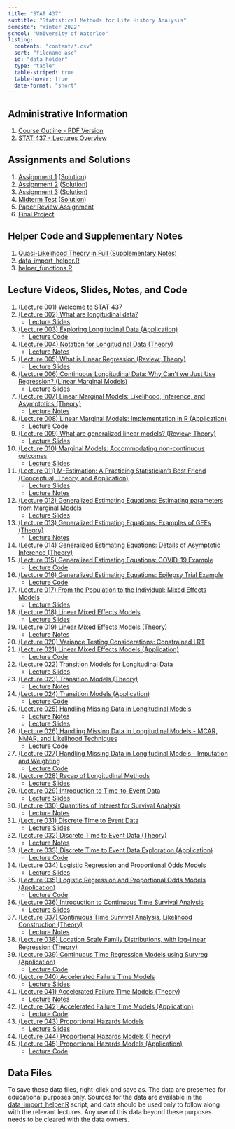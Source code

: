 ```yaml
---
title: "STAT 437"
subtitle: "Statistical Methods for Life History Analysis"
semester: "Winter 2022"
school: "University of Waterloo"
listing:
  contents: "content/*.csv"
  sort: "filename asc"
  id: "data_holder"
  type: "table"
  table-striped: true
  table-hover: true
  date-format: "short"
---
```


## Administrative Information
1. [Course Outline - PDF Version](content/W2022__STAT_437___Syllabus.pdf){target="_BLANK"}
1. [STAT 437 - Lectures Overview](content/STAT 437 - Lectures Overview.html){target="_BLANK"}

## Assignments and Solutions
1. [Assignment 1](content/STAT437 - Assignment 1.pdf){target="_BLANK"} ([Solution](content/STAT 437 - Assignment 1 - Solution.pdf){target="_BLANK"})
1. [Assignment 2](content/STAT437 - Assignment 2.pdf){target="_BLANK"} ([Solution](content/STAT437 - Assignment 2 - Solutions.pdf){target="_BLANK"})
1. [Assignment 3](content/STAT437 - Assignment 3.pdf){target="_BLANK"} ([Solution](content/STAT437 - Assignment 3 - Solution.pdf){target="_BLANK"})
1. [Midterm Test](content/STAT437 - Midterm Test - Updated.pdf){target="_BLANK"} ([Solution](content/STAT437 - Midterm Test - Solutions.pdf){target="_BLANK"})
1. [Paper Review Assignment](content/STAT437 - Paper Review Assignment.pdf){target="_BLANK"}
1. [Final Project](content/STAT437 - Final Project.pdf){target="_BLANK"}

## Helper Code and Supplementary Notes
1. [Quasi-Likelihood Theory in Full (Supplementary Notes)](content/001. Supplementary Notes.pdf){target="_BLANK"}
1. [data_import_helper.R](content/data_import_helper.R){target="_BLANK"}
1. [helper_functions.R](content/helper_functions.R){target="_BLANK"}

## Lecture Videos, Slides, Notes, and Code
1. [(Lecture 001) Welcome to STAT 437](https://www.youtube.com/watch?v=WU4m1JL6L74&list=PL0Y1Z_F8RtX7jIbexsd3lizDXMET_WGX0&index=1){target="_BLANK"}
1. [(Lecture 002) What are longitudinal data?](https://www.youtube.com/watch?v=J1mq2phSdmY&list=PL0Y1Z_F8RtX7jIbexsd3lizDXMET_WGX0&index=2){target="_BLANK"}
    * [Lecture Slides](content/002. Lecture Slides.pdf){target="_BLANK"}
1. [(Lecture 003) Exploring Longitudinal Data (Application)](https://www.youtube.com/watch?v=SQt2BkXJA_k&list=PL0Y1Z_F8RtX7jIbexsd3lizDXMET_WGX0&index=3){target="_BLANK"}
    * [Lecture Code](content/003. Lecture Code.R){target="_BLANK"}
1. [(Lecture 004) Notation for Longitudinal Data (Theory)](https://www.youtube.com/watch?v=ocdSWSIPIyU&list=PL0Y1Z_F8RtX7jIbexsd3lizDXMET_WGX0&index=4){target="_BLANK"}
    * [Lecture Notes](content/004. Lecture Notes.pdf){target="_BLANK"}
1. [(Lecture 005) What is Linear Regression (Review; Theory)](https://www.youtube.com/watch?v=67MyUonSmY8&list=PL0Y1Z_F8RtX7jIbexsd3lizDXMET_WGX0&index=5){target="_BLANK"}
    * [Lecture Slides](content/005. Lecture Slides.pdf){target="_BLANK"}
1. [(Lecture 006) Continuous Longitudinal Data: Why Can't we Just Use Regression? (Linear Marginal Models)](https://www.youtube.com/watch?v=wxQt_AkeX50&list=PL0Y1Z_F8RtX7jIbexsd3lizDXMET_WGX0&index=6){target="_BLANK"}
    * [Lecture Slides](content/006. Lecture Slides.pdf){target="_BLANK"}
1. [(Lecture 007) Linear Marginal Models: Likelihood, Inference, and Asymptotics (Theory)](https://www.youtube.com/watch?v=ZjQo0H_FFwI&list=PL0Y1Z_F8RtX7jIbexsd3lizDXMET_WGX0&index=7){target="_BLANK"}
    * [Lecture Notes](content/007. Lecture Notes.pdf){target="_BLANK"}
1. [(Lecture 008) Linear Marginal Models: Implementation in R (Application)](https://www.youtube.com/watch?v=gANraeSeuLo&list=PL0Y1Z_F8RtX7jIbexsd3lizDXMET_WGX0&index=8){target="_BLANK"}
    * [Lecture Code](content/008. Lecture Code.R){target="_BLANK"}
1. [(Lecture 009) What are generalized linear models? (Review; Theory)](https://www.youtube.com/watch?v=ikk04p1sVMU&list=PL0Y1Z_F8RtX7jIbexsd3lizDXMET_WGX0&index=9){target="_BLANK"}
    * [Lecture Slides](content/009. Lecture Slides.pdf){target="_BLANK"}
1. [(Lecture 010) Marginal Models: Accommodating non-continuous outcomes](https://www.youtube.com/watch?v=5NUU5lzWEdc&list=PL0Y1Z_F8RtX7jIbexsd3lizDXMET_WGX0&index=10){target="_BLANK"}
    * [Lecture Slides](content/010. Lecture Slides.pdf){target="_BLANK"}
1. [(Lecture 011) M-Estimation: A Practicing Statistician's Best Friend (Conceptual, Theory, and Application)](https://www.youtube.com/watch?v=DCfsG9XRT2E&list=PL0Y1Z_F8RtX7jIbexsd3lizDXMET_WGX0&index=11){target="_BLANK"}
    * [Lecture Slides](content/011. Lecture Slides.pdf){target="_BLANK"}
    * [Lecture Notes](content/011. Lecture Notes.pdf){target="_BLANK"}
1. [(Lecture 012) Generalized Estimating Equations: Estimating parameters from Marginal Models](https://www.youtube.com/watch?v=OCsumWQBOX0&list=PL0Y1Z_F8RtX7jIbexsd3lizDXMET_WGX0&index=12){target="_BLANK"}
    * [Lecture Slides](content/012. Lecture Slides.pdf){target="_BLANK"}
1. [(Lecture 013) Generalized Estimating Equations: Examples of GEEs (Theory)](https://www.youtube.com/watch?v=pFKH6sEJ3zk&list=PL0Y1Z_F8RtX7jIbexsd3lizDXMET_WGX0&index=13){target="_BLANK"}
    * [Lecture Notes](content/013 - 014. Lecture Notes.pdf){target="_BLANK"}
1. [(Lecture 014) Generalized Estimating Equations: Details of Asymptotic Inference (Theory)](https://www.youtube.com/watch?v=bw5RoqWGKRk&list=PL0Y1Z_F8RtX7jIbexsd3lizDXMET_WGX0&index=14){target="_BLANK"}
1. [(Lecture 015) Generalized Estimating Equations: COVID-19 Example](https://www.youtube.com/watch?v=Bq199xaV9AQ&list=PL0Y1Z_F8RtX7jIbexsd3lizDXMET_WGX0&index=15){target="_BLANK"}
    * [Lecture Code](content/015. Lecture Code.R){target="_BLANK"}
1. [(Lecture 016) Generalized Estimating Equations: Epilepsy Trial Example](https://www.youtube.com/watch?v=Sr2U9krMI2A&list=PL0Y1Z_F8RtX7jIbexsd3lizDXMET_WGX0&index=16){target="_BLANK"}
    * [Lecture Code](content/016. Lecture Code.R){target="_BLANK"}
1. [(Lecture 017) From the Population to the Individual: Mixed Effects Models](https://www.youtube.com/watch?v=egZpmQwzAEk&list=PL0Y1Z_F8RtX7jIbexsd3lizDXMET_WGX0&index=17){target="_BLANK"}
    * [Lecture Slides](content/017. Lecture Slides.pdf){target="_BLANK"}
1. [(Lecture 018) Linear Mixed Effects Models](https://www.youtube.com/watch?v=8EMgpmcM2Aw&list=PL0Y1Z_F8RtX7jIbexsd3lizDXMET_WGX0&index=18){target="_BLANK"}
    * [Lecture Slides](content/018. Lecture Slides.pdf){target="_BLANK"}
1. [(Lecture 019) Linear Mixed Effects Models (Theory)](https://www.youtube.com/watch?v=poox3TxUKiY&list=PL0Y1Z_F8RtX7jIbexsd3lizDXMET_WGX0&index=19){target="_BLANK"}
    * [Lecture Notes](content/019 - 020. Lecture Notes.pdf){target="_BLANK"}
1. [(Lecture 020) Variance Testing Considerations: Constrained LRT](https://www.youtube.com/watch?v=bQCUAup6l_I&list=PL0Y1Z_F8RtX7jIbexsd3lizDXMET_WGX0&index=20){target="_BLANK"}
1. [(Lecture 021) Linear Mixed Effects Models (Application)](https://www.youtube.com/watch?v=XAncv0fdI_s&list=PL0Y1Z_F8RtX7jIbexsd3lizDXMET_WGX0&index=21){target="_BLANK"}
    * [Lecture Code](content/021. Lecture Code.R){target="_BLANK"}
1. [(Lecture 022) Transition Models for Longitudinal Data](https://www.youtube.com/watch?v=bG3aKA6nEBw&list=PL0Y1Z_F8RtX7jIbexsd3lizDXMET_WGX0&index=22){target="_BLANK"}
    * [Lecture Slides](content/022. Lecture Slides.pdf){target="_BLANK"}
1. [(Lecture 023) Transition Models (Theory)](https://www.youtube.com/watch?v=4LPwPJJ7Wuo&list=PL0Y1Z_F8RtX7jIbexsd3lizDXMET_WGX0&index=23){target="_BLANK"}
    * [Lecture Notes](content/023. Lecture Notes.pdf){target="_BLANK"}
1. [(Lecture 024) Transition Models (Application)](https://www.youtube.com/watch?v=h7JEjptFXO8&list=PL0Y1Z_F8RtX7jIbexsd3lizDXMET_WGX0&index=24){target="_BLANK"}
    * [Lecture Code](content/024. Lecture Code.R){target="_BLANK"}
1. [(Lecture 025) Handling Missing Data in Longitudinal Models](https://www.youtube.com/watch?v=ObN-uZLtYSA&list=PL0Y1Z_F8RtX7jIbexsd3lizDXMET_WGX0&index=25){target="_BLANK"}
    * [Lecture Notes](content/025. Lecture Notes.pdf){target="_BLANK"}
    * [Lecture Slides](content/025. Lecture Slides.pdf){target="_BLANK"}
1. [(Lecture 026) Handling Missing Data in Longitudinal Models - MCAR, NMAR, and Likelihood Techniques](https://www.youtube.com/watch?v=PhN-EYyrG2I&list=PL0Y1Z_F8RtX7jIbexsd3lizDXMET_WGX0&index=26){target="_BLANK"}
    * [Lecture Code](content/026. Lecture Code.R){target="_BLANK"}
1. [(Lecture 027) Handling Missing Data in Longitudinal Models - Imputation and Weighting](https://www.youtube.com/watch?v=1qyBeNjozdo&list=PL0Y1Z_F8RtX7jIbexsd3lizDXMET_WGX0&index=27){target="_BLANK"}
    * [Lecture Code](content/027. Lecture Code.R){target="_BLANK"}
1. [(Lecture 028) Recap of Longitudinal Methods](https://www.youtube.com/watch?v=BIKy-KXDoDk&list=PL0Y1Z_F8RtX7jIbexsd3lizDXMET_WGX0&index=28){target="_BLANK"}
    * [Lecture Slides](content/028. Lecture Slides.pdf){target="_BLANK"}
1. [(Lecture 029) Introduction to Time-to-Event Data](https://www.youtube.com/watch?v=bJ7__EbCB18&list=PL0Y1Z_F8RtX7jIbexsd3lizDXMET_WGX0&index=29){target="_BLANK"}
    * [Lecture Slides](content/029. Lecture Slides.pdf){target="_BLANK"}
1. [(Lecture 030) Quantities of Interest for Survival Analysis](https://www.youtube.com/watch?v=bMh9O9psSCY&list=PL0Y1Z_F8RtX7jIbexsd3lizDXMET_WGX0&index=30){target="_BLANK"}
    * [Lecture Notes](content/030. Lecture Notes.pdf){target="_BLANK"}
1. [(Lecture 031) Discrete Time to Event Data](https://www.youtube.com/watch?v=7gmCHPAluqE&list=PL0Y1Z_F8RtX7jIbexsd3lizDXMET_WGX0&index=31){target="_BLANK"}
    * [Lecture Slides](content/031. Lecture Slides.pdf){target="_BLANK"}
1. [(Lecture 032) Discrete Time to Event Data (Theory)](https://www.youtube.com/watch?v=lX8vYgtqBao&list=PL0Y1Z_F8RtX7jIbexsd3lizDXMET_WGX0&index=32){target="_BLANK"}
    * [Lecture Notes](content/032. Lecture Notes.pdf){target="_BLANK"}
1. [(Lecture 033) Discrete Time to Event Data Exploration (Application)](https://www.youtube.com/watch?v=4pMzuiSKfqI&list=PL0Y1Z_F8RtX7jIbexsd3lizDXMET_WGX0&index=33){target="_BLANK"}
    * [Lecture Code](content/033. Lecture Code.R){target="_BLANK"}
1. [(Lecture 034) Logistic Regression and Proportional Odds Models](https://www.youtube.com/watch?v=6ObiDX8ZWiY&list=PL0Y1Z_F8RtX7jIbexsd3lizDXMET_WGX0&index=34){target="_BLANK"}
    * [Lecture Slides](content/034. Lecture Slides.pdf){target="_BLANK"}
1. [(Lecture 035) Logistic Regression and Proportional Odds Models (Application)](https://www.youtube.com/watch?v=wH-8tIDdz0U&list=PL0Y1Z_F8RtX7jIbexsd3lizDXMET_WGX0&index=35){target="_BLANK"}
    * [Lecture Code](content/035. Lecture Code.R){target="_BLANK"}
1. [(Lecture 036) Introduction to Continuous Time Survival Analysis](https://www.youtube.com/watch?v=Mst4kR1pZJg&list=PL0Y1Z_F8RtX7jIbexsd3lizDXMET_WGX0&index=36){target="_BLANK"}
    * [Lecture Slides](content/036. Lecture Slides.pdf){target="_BLANK"}
1. [(Lecture 037) Continuous Time Survival Analysis, Likelihood Construction (Theory)](https://www.youtube.com/watch?v=EVqxfW_I5X0&list=PL0Y1Z_F8RtX7jIbexsd3lizDXMET_WGX0&index=37){target="_BLANK"}
    * [Lecture Notes](content/037 - 038. Lecture Notes.pdf){target="_BLANK"}
1. [(Lecture 038) Location Scale Family Distributions, with log-linear Regression (Theory)](https://www.youtube.com/watch?v=-CGigAhM4zo&list=PL0Y1Z_F8RtX7jIbexsd3lizDXMET_WGX0&index=38){target="_BLANK"}
1. [(Lecture 039) Continuous Time Regression Models using Survreg (Application)](https://www.youtube.com/watch?v=KU14FSsABmo&list=PL0Y1Z_F8RtX7jIbexsd3lizDXMET_WGX0&index=39){target="_BLANK"}
    * [Lecture Code](content/039. Lecture Code.R){target="_BLANK"}
1. [(Lecture 040) Accelerated Failure Time Models](https://www.youtube.com/watch?v=eCYHvWvNqTc&list=PL0Y1Z_F8RtX7jIbexsd3lizDXMET_WGX0&index=40){target="_BLANK"}
    * [Lecture Slides](content/040. Lecture Slides.pdf){target="_BLANK"}
1. [(Lecture 041) Accelerated Failure Time Models (Theory)](https://www.youtube.com/watch?v=KlMM2KPIIlI&list=PL0Y1Z_F8RtX7jIbexsd3lizDXMET_WGX0&index=41){target="_BLANK"}
    * [Lecture Notes](content/041 + 044. Lecture Notes.pdf){target="_BLANK"}
1. [(Lecture 042) Accelerated Failure Time Models (Application)](https://www.youtube.com/watch?v=zFn2-gphU88&list=PL0Y1Z_F8RtX7jIbexsd3lizDXMET_WGX0&index=42){target="_BLANK"}
    * [Lecture Code](content/042. Lecture Code.R){target="_BLANK"}
1. [(Lecture 043) Proportional Hazards Models](https://www.youtube.com/watch?v=oCOopSk3fcA&list=PL0Y1Z_F8RtX7jIbexsd3lizDXMET_WGX0&index=43){target="_BLANK"}
    * [Lecture Slides](content/043. Lecture Slides.pdf){target="_BLANK"}
1. [(Lecture 044) Proportional Hazards Models (Theory)](https://www.youtube.com/watch?v=wKDDDVDgfsY&list=PL0Y1Z_F8RtX7jIbexsd3lizDXMET_WGX0&index=44){target="_BLANK"}
1. [(Lecture 045) Proportional Hazards Models (Application)](https://www.youtube.com/watch?v=rQjm9CXLs_I&list=PL0Y1Z_F8RtX7jIbexsd3lizDXMET_WGX0&index=45){target="_BLANK"}
    * [Lecture Code](content/045. Lecture Code.R){target="_BLANK"}

## Data Files
To save these data files, right-click and save as. The data are presented for educational purposes only. Sources for the data are available in the [data_import_helper.R](content/data_import_helper.R) script, and data should be used only to follow along with the relevant lectures. Any use of this data beyond these purposes needs to be cleared with the data owners.

:::{#data-holder}
:::
